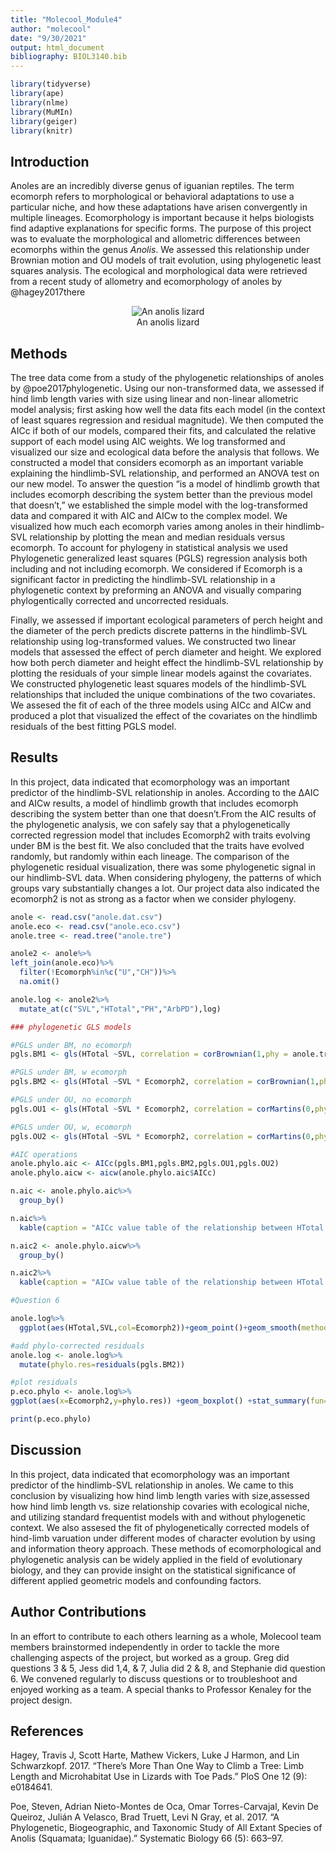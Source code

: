 ```yaml
---
title: "Molecool_Module4"
author: "molecool"
date: "9/30/2021"
output: html_document
bibliography: BIOL3140.bib
---
```


```r
library(tidyverse) 
library(ape) 
library(nlme) 
library(MuMIn) 
library(geiger) 
library(knitr)
```


## Introduction
 Anoles are an incredibly diverse genus of iguanian reptiles. The term ecomorph refers to morphological or behavioral adaptations to use a particular niche, and how these adaptations have arisen convergently in multiple lineages. Ecomorphology is important because it helps biologists find adaptive explanations for specific forms. The purpose of this project was to evaluate the morphological and allometric differences between ecomorphs within the genus *Anolis*. We assessed this relationship under Brownian motion and OU models of trait evolution, using phylogenetic least squares analysis. The ecological and morphological data were retrieved from a recent study of allometry and ecomorphology of anoles by @hagey2017there
 
<center>
![An anolis lizard](https://www.thesprucepets.com/thmb/LlrK12XNobyOTpFfUkpMjXGJ9Hg=/1887x1415/smart/filters:no_upscale()/88521688-56a2bcf93df78cf7727961f7.jpg)
</center>
 
## Methods 
The tree data come from a study of the phylogenetic relationships of anoles by @poe2017phylogenetic. Using our non-transformed data, we assessed if hind limb length varies with size using linear and non-linear allometric model analysis; first asking how well the data fits each model (in the context of least squares regression and residual magnitude). We then computed the AICc if both of our models, compared their fits, and calculated the relative support of each model using AIC weights. We log transformed and visualized our size and ecological data before the analysis that follows. We constructed a model that considers ecomorph as an important variable explaining the hindlimb-SVL relationship, and performed an ANOVA test on our new model. To answer the question "is a model of hindlimb growth that includes ecomorph describing the system better than the previous model that doesn't," we established the simple model with the log-transformed data and compared it with AIC and AICw to the complex model. We visualized how much each ecomorph varies among anoles in their hindlimb-SVL relationship by plotting the mean and median residuals versus ecomorph. To account for phylogeny in statistical analysis we used Phylogenetic generalized least squares (PGLS) regression analysis both including and not including ecomorph. We considered if  Ecomorph is a significant factor in predicting the hindlimb-SVL relationship in a phylogenetic context by preforming an ANOVA and visually comparing phylogentically corrected and uncorrected residuals. 

Finally, we assessed if important ecological parameters of perch height and the diameter of the perch predicts discrete patterns in the hindlimb-SVL relationship using log-transformed values. We constructed two linear models that assessed the effect of perch diameter and height. We explored how both perch diameter and  height effect the hindlimb-SVL relationship by plotting the residuals of your simple linear models against the covariates. We constructed phylogenetic least squares models of the hindlimb-SVL relationships that included the unique combinations of the two covariates. We assesed the fit of each of the three models using AICc and AICw and produced a plot that visualized the effect of the covariates on the hindlimb residuals of the best fitting PGLS model. 

## Results
In this project, data indicated that ecomorphology was an important predictor of the hindlimb-SVL relationship in anoles. According to the ΔAIC and AICw results, a model of hindlimb growth that includes ecomorph describing the system better than one that doesn’t.From the AIC results of the phylogenetic analysis, we con safely say that a phylogenetically corrected regression model that includes Ecomorph2 with traits evolving under BM is the best fit. We also concluded that the traits have evolved randomly, but randomly within each lineage. The comparison of the phylogenetic residual visualization, there was some phylogenetic signal in our hindlimb-SVL data. When considering phylogeny, the patterns of which groups vary substantially changes a lot. Our project data also indicated the ecomorph2 is not as strong as a factor when we consider phylogeny.



```r
anole <- read.csv("anole.dat.csv")
anole.eco <- read.csv("anole.eco.csv")
anole.tree <- read.tree("anole.tre")
```

```r
anole2 <- anole%>%
left_join(anole.eco)%>%
  filter(!Ecomorph%in%c("U","CH"))%>%
  na.omit()

anole.log <- anole2%>%
  mutate_at(c("SVL","HTotal","PH","ArbPD"),log)
```

```r
### phylogenetic GLS models

#PGLS under BM, no ecomorph
pgls.BM1 <- gls(HTotal ~SVL, correlation = corBrownian(1,phy = anole.tree,form=~Species),data = anole.log, method = "ML")

#PGLS under BM, w ecomorph
pgls.BM2 <- gls(HTotal ~SVL * Ecomorph2, correlation = corBrownian(1,phy = anole.tree,form=~Species),data = anole.log, method = "ML")

#PGLS under OU, no ecomorph
pgls.OU1 <- gls(HTotal ~SVL * Ecomorph2, correlation = corMartins(0,phy = anole.tree,form=~Species),data = anole.log, method = "ML")

#PGLS under OU, w, ecomorph
pgls.OU2 <- gls(HTotal ~SVL * Ecomorph2, correlation = corMartins(0,phy = anole.tree,form=~Species),data = anole.log, method = "ML")
```

```r
#AIC operations
anole.phylo.aic <- AICc(pgls.BM1,pgls.BM2,pgls.OU1,pgls.OU2)
anole.phylo.aicw <- aicw(anole.phylo.aic$AICc)
```

```r
n.aic <- anole.phylo.aic%>%
  group_by()

n.aic%>%
  kable(caption = "AICc value table of the relationship between HTotal and SVL")

n.aic2 <- anole.phylo.aicw%>%
  group_by()

n.aic2%>%
  kable(caption = "AICw value table of the relationship between HTotal and SVL")
```

```r
#Question 6

anole.log%>%
  ggplot(aes(HTotal,SVL,col=Ecomorph2))+geom_point()+geom_smooth(method="lm")

```
```r
#add phylo-corrected residuals
anole.log <- anole.log%>%
  mutate(phylo.res=residuals(pgls.BM2))
```

```r
#plot residuals
p.eco.phylo <- anole.log%>%
ggplot(aes(x=Ecomorph2,y=phylo.res)) +geom_boxplot() +stat_summary(fun=mean, geom="point", size=3)

print(p.eco.phylo)

```
## Discussion
In this project, data indicated that ecomorphology was an important predictor of the hindlimb-SVL relationship in anoles. We came to this conclusion by visualizing how hind limb length varies with size,assessed how hind limb length vs. size relationship covaries with ecological niche, and utilizing standard frequentist models with and without phylogenetic context. We also assesed the fit of phylogenetically corrected models of hind-limb varuation under different modes of character evolution by using and information theory approach. These methods of ecomorphological and phylogenetic analysis can be widely applied in the field of evolutionary biology, and they can provide insight on the statistical significance of different applied geometric models and confounding factors.


## Author Contributions
In an effort to contribute to each others learning as a whole, Molecool team members brainstormed independently in order to tackle the more challenging aspects of the project, but worked as a group. Greg did questions 3 & 5, Jess did 1,4, & 7, Julia did 2 & 8, and Stephanie did question 6. We convened regularly to discuss questions or to troubleshoot and enjoyed working as a team. A special thanks to Professor Kenaley for the project design.
 

## References 
Hagey, Travis J, Scott Harte, Mathew Vickers, Luke J Harmon, and Lin Schwarzkopf. 2017. “There’s More Than One Way to Climb a Tree: Limb Length and Microhabitat Use in Lizards with Toe Pads.” PloS One 12 (9): e0184641.

Poe, Steven, Adrian Nieto-Montes de Oca, Omar Torres-Carvajal, Kevin De Queiroz, Julián A Velasco, Brad Truett, Levi N Gray, et al. 2017. “A Phylogenetic, Biogeographic, and Taxonomic Study of All Extant Species of Anolis (Squamata; Iguanidae).” Systematic Biology 66 (5): 663–97.


